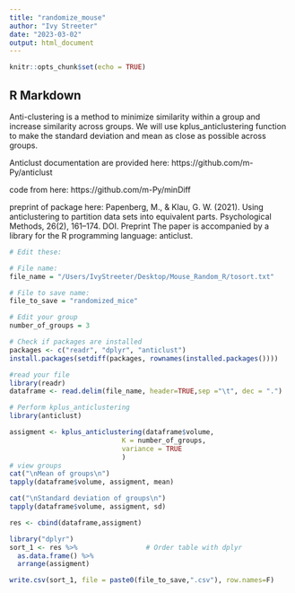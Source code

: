 ```yaml
---
title: "randomize_mouse"
author: "Ivy Streeter"
date: "2023-03-02"
output: html_document
---
```


```r
knitr::opts_chunk$set(echo = TRUE)
```

## R Markdown

Anti-clustering is a method to minimize similarity within a group and increase similarity across groups. We will use kplus_anticlustering function to make the standard deviation and mean as close as possible across groups.

Anticlust documentation are provided here:
https://github.com/m-Py/anticlust

code from here:
https://github.com/m-Py/minDiff

preprint of package here:
Papenberg, M., & Klau, G. W. (2021). Using anticlustering to partition data sets into equivalent parts. Psychological Methods, 26(2), 161–174. DOI. Preprint
The paper is accompanied by a library for the R programming language: anticlust.

```R
# Edit these:

# File name:
file_name = "/Users/IvyStreeter/Desktop/Mouse_Random_R/tosort.txt"

# File to save name:
file_to_save = "randomized_mice"

# Edit your group
number_of_groups = 3
```

```R
# Check if packages are installed
packages <- c("readr", "dplyr", "anticlust")
install.packages(setdiff(packages, rownames(installed.packages()))) 

#read your file
library(readr)
dataframe <- read.delim(file_name, header=TRUE,sep ="\t", dec = ".")

# Perform kplus_anticlustering
library(anticlust)

assigment <- kplus_anticlustering(dataframe$volume,
                            K = number_of_groups, 
                            variance = TRUE
                            )
# view groups
cat("\nMean of groups\n")
tapply(dataframe$volume, assigment, mean)

cat("\nStandard deviation of groups\n")
tapply(dataframe$volume, assigment, sd)

res <- cbind(dataframe,assigment)

library("dplyr")
sort_1 <- res %>%                 # Order table with dplyr
  as.data.frame() %>% 
  arrange(assigment)

write.csv(sort_1, file = paste0(file_to_save,".csv"), row.names=F)
```